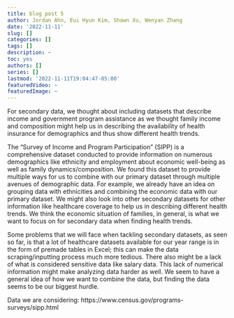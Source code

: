 ```yaml
---
title: blog post 5
author: Jordan Ahn, Eui Hyun Kim, Shawn Xu, Wenyan Zhang
date: '2022-11-11'
slug: []
categories: []
tags: []
description: ~
toc: yes
authors: []
series: []
lastmod: '2022-11-11T19:04:47-05:00'
featuredVideo: ~
featuredImage: ~
---
```


  For secondary data, we thought about including datasets that describe income and government program assistance as we thought family income and composition might help us in describing the availability of health insurance for demographics and thus show different health trends.
  
  The “Survey of Income and Program Participation” (SIPP) is a comprehensive dataset conducted to provide information on numerous demographics like ethnicity and employment about economic well-being as well as family dynamics/composition. We found this dataset to provide multiple ways for us to combine with our primary dataset through multiple avenues of  demographic data. For example, we already have an idea on grouping data with ethnicities and combining the economic data with our primary dataset. We might also look into other secondary datasets for other information like healthcare coverage to help us in describing different health trends. We think the economic situation of families, in general, is what we want to focus on for secondary data when finding health trends.
  
  Some problems that we will face when tackling secondary datasets, as seen so far, is that a lot of healthcare datasets available for our year range is in the form of premade tables in Excel; this can make the data scraping/inputting process much more tedious. There also might be a lack of what is considered sensitive data like salary data. This lack of numerical information might make analyzing data harder as well. We seem to have a general idea of how we want to combine the data, but finding the data seems to be our biggest hurdle.

Data we are considering: https://www.census.gov/programs-surveys/sipp.html
